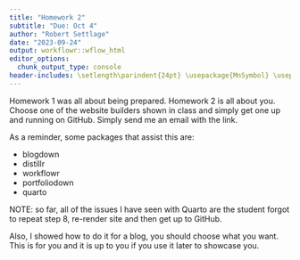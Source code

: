 ```yaml
---
title: "Homework 2"
subtitle: "Due: Oct 4"
author: "Robert Settlage"
date: "2023-09-24"
output: workflowr::wflow_html
editor_options:
  chunk_output_type: console
header-includes: \setlength\parindent{24pt} \usepackage{MnSymbol} \usepackage{mathrsfs}
---
```


Homework 1 was all about being prepared.  Homework 2 is all about you.  Choose one of the website builders shown in class and simply get one up and running on GitHub.  Simply send me an email with the link.

As a reminder, some packages that assist this are:

+ blogdown  
+ distillr  
+ workflowr  
+ portfoliodown  
+ quarto  

NOTE: so far, all of the issues I have seen with Quarto are the student forgot to repeat step 8, re-render site and then get up to GitHub.

Also, I showed how to do it for a blog, you should choose what you want.  This is for you and it is up to you if you use it later to showcase you.

